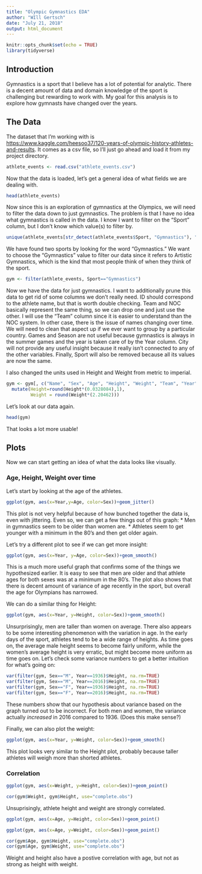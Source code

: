 ```yaml
---
title: "Olympic Gymnastics EDA"
author: "WIll Gertsch"
date: "July 21, 2018"
output: html_document
---
```


```r
knitr::opts_chunk$set(echo = TRUE)
library(tidyverse)
```

## Introduction

Gymnastics is a sport that I believe has a lot of potential for analytic. There is a decent amount of data and domain knowledge of the sport is challenging but rewarding to work with. My goal for this analysis is to explore how gymnasts have changed over the years.

## The Data

The dataset that I'm working with is <https://www.kaggle.com/heesoo37/120-years-of-olympic-history-athletes-and-results>. It comes as a csv file, so I'll just go ahead and load it from my project directory.

```r
athlete_events <- read.csv("athlete_events.csv")
```

Now that the data is loaded, let's get a general idea of what fields we are dealing with.
```r
head(athlete_events)
```

Now since this is an exploration of gymnastics at the Olympics, we will need to filter the data down to just gymnastics. The problem is that I have no idea what gymnastics is called in the data. I know I want to filter on the "Sport" column, but I don't know which value(s) to filter by. 
```r
unique(athlete_events[str_detect(athlete_events$Sport, "Gymnastics"), "Sport"])
```
We have found two sports by looking for the word "Gymnastics." We want to choose the "Gymnastics" value to filter our data since it refers to Artistic Gymnastics, which is the kind that most people think of when they think of the sport.
```r
gym <- filter(athlete_events, Sport=="Gymnastics")
```

Now we have the data for just gymnastics. I want to additionally prune this data to get rid of some columns we don't really need. ID should correspond to the athlete name, but that is worth double checking. Team and NOC basically represent the same thing, so we can drop one and just use the other. I will use the "Team" column since it is easier to understand than the NOC system. In other case, there is the issue  of names changing over time. We will need to clean that aspect up if we ever want to group by a particular country. Games and Season are not useful because gymnastics is always in the summer games and the year is taken care of by the Year column. City will not provide any useful insight because it really isn't connected to any of the other variables. Finally, Sport will also be removed because all its values are now the same.

I also changed the units used in Height and Weight from metric to imperial.
```r
gym <- gym[, c("Name", "Sex", "Age", "Height", "Weight", "Team", "Year", "Event", "Medal")] %>% 
  mutate(Height=round(Height*(0.0328084),1),
         Weight = round(Weight*(2.20462)))
```

Let's look at our data again.
```r
head(gym)
```
That looks a lot more usable!

## Plots
Now we can start getting an idea of what the data looks like visually.

### Age, Height, Weight over time
Let's start by looking at the age of the athletes.

```r
ggplot(gym, aes(x=Year,y=Age, color=Sex))+geom_jitter()
```

This plot is not very helpful because of how bunched together the data is, even with jittering. Even so, we can get a few things out of this graph:
* Men in gymnastics seem to be older than women are.
* Athletes seem to get younger with a minimum in the 80's and then get older again.

Let's try a different plot to see if we can get more insight:
```r
ggplot(gym, aes(x=Year, y=Age, color=Sex))+geom_smooth()
```

This is a much more useful graph that confirms some of the things we hypothesized earlier. It is easy to see that men are older and that athlete ages for both sexes was at a minimum in the 80's. The plot also shows that there is decent amount of variance of age recently in the sport, but overall the age for Olympians has narrowed.

We can do a similar thing for Height:
```r
ggplot(gym, aes(x=Year, y=Height, color=Sex))+geom_smooth()
```

Unsurprisingly, men are taller than women on average. There also appears to be some interesting phenomenon with the variation in age. In the early days of the sport, athletes tend to be a wide range of heights. As time goes on, the average male height seems to become fairly uniform, while the women's average height is very erratic, but might become more uniform as time goes on. Let's check some variance numbers to get a better intuition for what's going on:
```r
var(filter(gym, Sex=="M", Year==1936)$Height, na.rm=TRUE)
var(filter(gym, Sex=="M", Year==2016)$Height, na.rm=TRUE)
var(filter(gym, Sex=="F", Year==1936)$Height, na.rm=TRUE)
var(filter(gym, Sex=="F", Year==2016)$Height, na.rm=TRUE)
```
These numbers show that our hypothesis about variance based on the graph turned out to be incorrect. For both men and women, the variance actually *increased* in 2016 compared to 1936. (Does this make sense?)

Finally, we can also plot the weight:
```r
ggplot(gym, aes(x=Year, y=Weight, color=Sex))+geom_smooth()
```

This plot looks very similar to the Height plot, probably because taller athletes will weigh more than shorted athletes.


### Correlation
```R
ggplot(gym, aes(x=Weight, y=Height, color=Sex))+geom_point()
```
```r
cor(gym$Weight, gym$Height, use="complete.obs")
```

Unsuprisingly, athlete height and weight are strongly correlated.
```R
ggplot(gym, aes(x=Age, y=Height, color=Sex))+geom_point()
```
```R
ggplot(gym, aes(x=Age, y=Weight, color=Sex))+geom_point()
```

```r
cor(gym$Age, gym$Height, use="complete.obs")
cor(gym$Age, gym$Weight, use="complete.obs")
```

Weight and height also have a postive correlation with age, but not as strong as height with weight.






